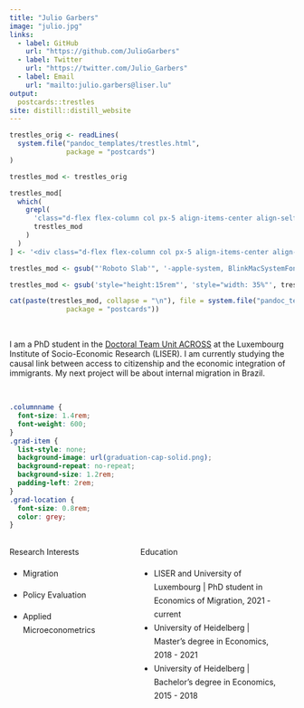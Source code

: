 ---
title: "Julio Garbers"
image: "julio.jpg"
links:
  - label: GitHub
    url: "https://github.com/JulioGarbers"
  - label: Twitter
    url: "https://twitter.com/Julio_Garbers"
  - label: Email
    url: "mailto:julio.garbers@liser.lu"
output:
  postcards::trestles
site: distill::distill_website
---

<!-- The postcard had a useless second scrollbar (in addition to the big one of distill). For some reason, I couldn't remove it with the CSS in custom.css. My only solution is to modify the source of the postcards::trestle template to remove this scrollbar. -->
<!-- Same for font family -->
```{r, include = FALSE}
trestles_orig <- readLines(
  system.file("pandoc_templates/trestles.html",
              package = "postcards")
)

trestles_mod <- trestles_orig

trestles_mod[
  which(
    grepl(
      'class="d-flex flex-column col px-5 align-items-center align-self-center mh-100" style="overflow-y: scroll;"',
      trestles_mod
    )
  )
] <- '<div class="d-flex flex-column col px-5 align-items-center align-self-center mh-100" style="overflow-y: none;">'

trestles_mod <- gsub("'Roboto Slab'", '-apple-system, BlinkMacSystemFont, "Segoe UI", Roboto, Oxygen, Ubuntu, Cantarell, "Fira Sans", "Droid Sans", "Helvetica Neue", Arial, sans-serif', trestles_mod)

trestles_mod <- gsub('style="height:15rem"', 'style="width: 35%"', trestles_mod)

cat(paste(trestles_mod, collapse = "\n"), file = system.file("pandoc_templates/trestles.html",
              package = "postcards"))

```

<br>

I am a PhD student in the [Doctoral Team Unit ACROSS](https://sites.google.com/view/fredericdocquier/xingb-blog/across) at the Luxembourg Institute of Socio-Economic Research (LISER). I am currently studying the causal link between access to citizenship and the economic integration of immigrants. My next project will be about internal migration in Brazil.

<br>


```{css, echo = FALSE}
.columnname {
  font-size: 1.4rem; 
  font-weight: 600;
}
.grad-item {
  list-style: none; 
  background-image: url(graduation-cap-solid.png); 
  background-repeat: no-repeat;  
  background-size: 1.2rem; 
  padding-left: 2rem;
}
.grad-location {
  font-size: 0.8rem;
  color: grey;
}
```


:::: {style="display: grid; grid-template-columns: 40% 50%; grid-column-gap: 30px; line-height: 1.5rem;"}

::: {}
<span class = "columnname">  Research Interests </span>

* Migration

* Policy Evaluation

* Applied Microeconometrics
:::

::: {}
<span class = "columnname"> Education </span>
 
* LISER and University of Luxembourg | PhD student in Economics of Migration, 2021 - current
* University of Heidelberg |  Master's degree in Economics, 2018 - 2021 
* University of Heidelberg |  Bachelor's degree in Economics, 2015 - 2018 

:::
::::

